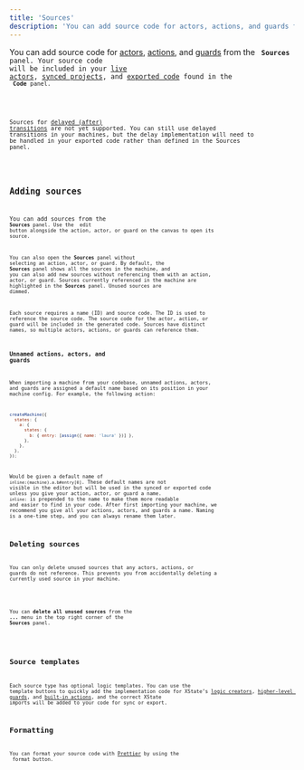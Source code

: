 ```yaml
---
title: 'Sources'
description: 'You can add source code for actors, actions, and guards from the Sources panel. Your source code will be included in your live actors, synced projects, and exported code.'
---
```


You can add source code for [actors](actors.mdx), [actions](actions.mdx), and [guards](guards.mdx) from the <Code size={18} /> **Sources** panel. Your source code will be included in your [live actors](stately-sky-getting-started.mdx), [synced projects](import-from-github.mdx), and [exported code](export-as-code.mdx) found in the <Code size={18} /> **Code** panel.

<Callout>

Sources for [delayed (after) transitions](delayed-transitions.mdx) are not yet supported. You can still use delayed transitions in your machines, but the delay implementation will need to be handled in your exported code rather than defined in the Sources panel.

</Callout>

## Adding sources

You can add sources from the <Code size={18}/> **Sources** panel. Use the <PenSquare size={18} /> edit button alongside the action, actor, or guard on the canvas to open its source.

You can also open the **Sources** panel without selecting an action, actor, or guard. By default, the **Sources** panel shows all the sources in the machine, and you can also add new sources without referencing them with an action, actor, or guard. Sources currently referenced in the machine are highlighted in the **Sources** panel. Unused sources are dimmed.

Each source requires a name (ID) and source code. The ID is used to reference the source code. The source code for the actor, action, or guard will be included in the generated code. Sources have distinct names, so multiple actors, actions, or guards can reference them.

### Unnamed actions, actors, and guards

When importing a machine from your codebase, unnamed actions, actors, and guards are assigned a default name based on its position in your machine config. For example, the following action:

```js
createMachine({
  states: {
    a: {
      states: {
        b: { entry: [assign({ name: 'laura' })] },
      },
    },
  },
});
```

Would be given a default name of `inline:(machine).a.b#entry[0]`. These default names are not visible in the editor but will be used in the synced or exported code unless you give your action, actor, or guard a name. `inline:` is prepended to the name to make them more readable and easier to find in your code. After first importing your machine, we recommend you give all your actions, actors, and guards a name. Naming is a one-time step, and you can always rename them later.

## Deleting sources

You can only delete unused sources that any actors, actions, or guards do not reference. This prevents you from accidentally deleting a currently used source in your machine.

<Callout>

You can **delete all unused sources** from the **...** menu in the top right corner of the **Sources** panel.

</Callout>

## Source templates

Each source type has optional logic templates. You can use the template buttons to quickly add the implementation code for XState’s [logic creators](/docs/actors#actor-logic-creators), [higher-level guards](/docs/guards#higher-level-guards), and [built-in actions](/docs/actions), and the correct XState imports will be added to your code for sync or export.

## Formatting

You can format your source code with [Prettier](https://prettier.io/) by using the <TextQuote size={18} /> format button.
